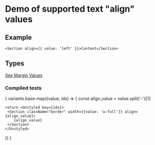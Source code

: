 
# Demo of supported text "align" values

## Example
```
<Section align={{ value: 'left' }}>Content</Section>
```
## Types
[See Margin Values](https://github.com/bolanosdev/bennie-ui/blob/main/libraries/types/sizing/width.types.ts)


### Compiled tests
{
  variants.base.map((value, idx) => {
    const align_value =  value.split('-')[1]

    return <Unstyled key={idx}>
     <Section className="border" width={{value: 'w-full'}} align={align_value}>
        {align_value}
     </Section> 
    </Unstyled>
  })
}


